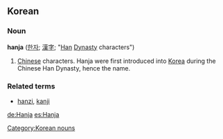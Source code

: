 ==Korean==
{{wikipedia}}
===Noun===
'''hanja''' ([[한자]]; [[漢]][[字]]; "[[Han]] [[Dynasty]] characters")
# [[Chinese]] characters.  Hanja were first introduced into [[Korea]] during the Chinese Han Dynasty, hence the name.
===Related terms===
*[[hanzi]], [[kanji]]

[[Category:Korean nouns]]

[[de:Hanja]]
[[es:Hanja]]